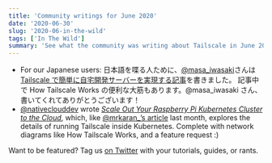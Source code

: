 ```yaml
---
title: 'Community writings for June 2020'
date: '2020-06-30'
slug: '2020-06-in-the-wild'
tags: ['In The Wild']
summary: 'See what the community was writing about Tailscale in June 2020'
---
```


<NewsletterRepublishing />

- For our Japanese users: 日本語を喋る人ために、[@masa_iwasaki](https://twitter.com/masa_iwasaki)さんは
  [Tailscale で簡単に自宅開発サーバーを実現する記事](https://mstshiwasaki.hatenablog.com/entry/2020/06/15/101239)を書きました。
  記事中で How Tailscale Works の便利な大筋もあります。@masa_iwasaki さん、書いてくれてありがとうございます！
- [@nativeclouddev](https://twitter.com/nativeclouddev) wrote
  [_Scale Out Your Raspberry Pi Kubernetes Cluster to the Cloud_](https://nativecloud.dev/scale-out-your-raspberry-pi-k3s-cluster-to-the-cloud), which, like [@mrkaran\_’s article](https://mrkaran.dev/posts/home-server-updates/)
  last month, explores the details of running Tailscale inside Kubernetes.
  Complete with network diagrams like How Tailscale Works, and a feature request :)

Want to be featured? Tag us [on Twitter](https://twitter.com/tailscale) with your tutorials, guides, or rants.
